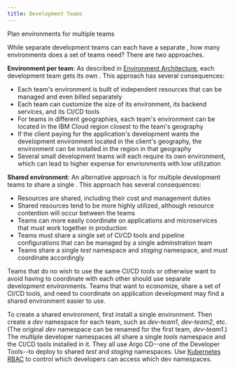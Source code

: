 ```yaml
---
title: Development Teams
---
```



<PageDescription>

Plan environments for multiple teams

</PageDescription>

While separate development teams can each have a separate <Globals name="env" />, how many environments does a set of teams need? There are two approaches.

**Environment per team**: As described in [Environment Architecture](/arch/environment), each development team gets its own <Globals name="env" />. This approach has several consequences:
- Each team's environment is built of independent resources that can be managed and even billed separately
- Each team can customize the size of its environment, its backend services, and its CI/CD tools
- For teams in different geographies, each team's environment can be located in the IBM Cloud region closest to the team's geography
- If the client paying for the application's development wants the development environment located in the client's geography, the environment can be installed in the region in that geography
- Several small development teams will each require its own environment, which can lead to higher expense for envrionments with low utilization

**Shared environment**: An alternative approach is for multiple development teams to share a single <Globals name="env" />. This approach has several consequences:
- Resources are shared, including their cost and management duties
- Shared resources tend to be more highly utilized, although resource contention will occur between the teams
- Teams can more easily coordinate on applications and microservices that must work together in production
- Teams must share a single set of CI/CD tools and pipeline configurations that can be managed by a single adminstration team
- Teams share a single *test* namespace and *staging* namespace, and must coordinate accordingly

Teams that do no wish to use the same CI/CD tools or otherwise want to avoid having to coordinate with each other should use separate development environments. Teams that want to economize, share a set of CI/CD tools, and need to coordinate on application development may find a shared environment easier to use.

To create a shared environment, first install a single environment. Then create a *dev* namespace for each team, such as *dev-team1*, *dev-team2*, etc. (The original *dev* namespace can be renamed for the first team, *dev-team1*.) The multiple developer namespaces all share a single *tools* namespace and the CI/CD tools installed in it. They all use Argo CD--one of the Developer Tools--to deploy to shared *test* and *staging* namespaces. Use [Kubernetes RBAC](/getting-started-day-0) to control which developers can access which dev namespaces.
